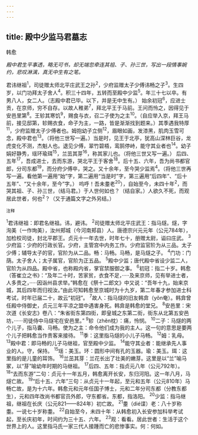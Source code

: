 ```yaml
---
---
---
```

title: 殿中少监马君墓志
---



韩愈

*殿中君生平事透，略无可书，却无端忽牵连其祖、子、孙三世，写出一段情事婉约，悲叹淋漓，真无中生有之笔。*

君讳继祖<sup>1</sup>，司徒赠太师北平庄武王之孙<sup>2</sup>，少府监赠太子少傅讳畅之子<sup>3</sup>。生四岁，以门功拜太子舍人<sup>4</sup>。积三十四年，五转而至殿中少监<sup>5</sup>。年三十七以卒。有男八人，女二人。（志殿中君已毕。以下，并是无中生有。）
始余初冠<sup>6</sup>，应进士贡，在京师，穷不自存。以故人稚弟<sup>7</sup>，拜北平王于马前。王问而怜之，因得见于安邑里第<sup>8</sup>。王轸其寒饥<sup>9</sup>，赐食与衣，召二子使为之主<sup>10</sup>。（自应举入京，拜王马前，接见邸第，轸赐衣食，命子为主，一路，皆是渐渐找到题来。）其季遇我特厚<sup>11</sup>，少府监赠太子少傅者也。姆抱幼子立侧<sup>12</sup>，眉眼如画，发漆黑，肌肉玉雪可念，殿中君也<sup>13</sup>。（将他三世写一遍。）当是时，见王于北亭，犹高山深林巨谷，龙虎变化不测，杰魁人也。退见少傅，翠竹碧梧，鸾鹄停峙，能守其业者也<sup>14</sup>。幼子娟好静秀，瑶环瑜珥<sup>15</sup>，兰茁其芽<sup>16</sup>，称其家儿也。（将他三世又写一遍。）
后四、五年<sup>17</sup>，吾成进士，去而东游，哭北平王于客舍<sup>18</sup>。后十五、六年，吾为尚书都官郎，分司东都<sup>19</sup>，而分府少傅卒，哭之。又十余年，至今哭少监焉<sup>4</sup>。（将他三世再写一遍。看他第一遍用“始”字，第二遍用“当是时”字，第三遍用“后四年”、“后十五年”、“又十余年，至今”字。）
呜呼！吾未耋老<sup>20</sup>），自始至今，未四十年<sup>2</sup>，而哭其祖、子、孙三世，（结马君。）于人世何如也？（结自家。）人欲久不死，而观居此世者，何也<sup>2</sup>？（又于通篇文字之外另结。）

<sup>注释</sup>

<sup>1</sup>君讳继祖：即君名继祖。讳，避讳。
<sup>2</sup>司徒赠太师北平庄武王：指马燧。燧，字洵美（一作珣美），汝州郏城（今河南郏县）人。唐德宗兴元元年（公元784年），加检校司徒，封北平郡王。贞元十一年去世，时年七十，册赠太尉，谥曰庄武。
<sup>3</sup>少府监：少府的行政长官。少府，主管宫中内务工作。少府监官阶为从三品。太子少傅；辅导太子的官，官阶为从二品。畅：马畅。马畅，是马燧之子。
<sup>4</sup>门功：门荫。太子舍人；太子属官，官阶为正五品。
<sup>5</sup>殿中少监；唐代殿中省设少监二人，官阶为从四品。殿中省，也称殿内省，掌官禁服御之事。
<sup>6</sup>初冠：指二十岁。韩愈（答崔立之书》：“及年二十时，苦家贫，衣食不足，·····及来京师，见有举进士者，人多贵之，·····因诣州县求举。”韩愈在《祭十二郎文》中又说：“吾年十九，始来京城，其后四年而归视汝。”由此可知韩愈至京城时为十九岁，第二年春才参加进士科考试，时年已届二十，故云“初冠”。
<sup>7</sup>故人：指马燧的旧友韩弇（yǒn奄）。韩弇曾任殿中侍御史，贞元三年平凉之盟中遇害身死。韩弇是韩愈的堂兄。
<sup>8</sup>安邑里：宋次道《长安志》卷八：“朱省街东第四街，即皇城之东第二街，街东从北第五安邑坊，······司徒侍中马燧宅在安邑里。”
<sup>9</sup>轸（zhěn枕）：痛，怜悯。
<sup>10</sup>二子：马燧的两个儿子，指马囊、马畅。使为之主：命令他们成为我的主人。这一句的意思是要两个儿子把韩愈当作贵客来接待。
<sup>11</sup>季：这里指马燧的小儿子马畅。
<sup>12</sup>姆：乳母。
<sup>13</sup>殿中君：即马畅的儿子马继祖，官至殿中少监。
<sup>14</sup>能守其业者：能继承先人事业的人。守，保持。
<sup>15</sup>瑶：美玉。环：圆形中间有孔的玉器。瑜：美玉。珥：这里指的是儿童的耳饰。
<sup>16</sup>兰茁其芽：兰花长出了壮美的嫩芽。这里是以“兰”喻马冢，以“芽”喻幼年时期的马继祖。
<sup>17</sup>后四、五年：指贞元八年（公元792年）。
<sup>18</sup>“去而东游”二句：贞元十一年五月，韩愈离开长安，东归河阳。这一年八月，马燧亡故。
<sup>19</sup>“后十五、六年”三句：从贞元十一年起，至元和五年（公元810年）马畅亡故，是为十六年。韩愈元和元年任国子博士，元和二年分司东都（分教东都生），元和四年改尚书都官员外郎，守东都省。东都，指洛阳。
<sup>20</sup>少监：指马继祖，继祖在长庆（公元821——824年）初亡故。
<sup>21</sup>耋（dié谍）老：八十岁称耋。一说七十岁称耋。
<sup>22</sup>自始至今，未四十年：从韩愈初入长安参加科举考试起，至长庆初年，时间约为三十五、六年。
<sup>23</sup>观：看看。居此世者：生活于这个世界上的人。这里指马氏一家三代人接踵而亡的悲惨事实。何：何如。